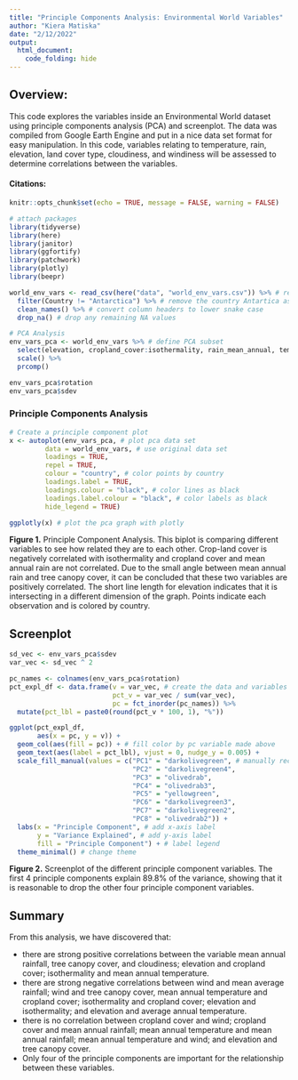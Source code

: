 ```yaml
---
title: "Principle Components Analysis: Environmental World Variables"
author: "Kiera Matiska"
date: "2/12/2022"
output: 
  html_document:
    code_folding: hide
---
```


## Overview:

This code explores the variables inside an Environmental World dataset using principle components analysis (PCA) and screenplot. The data was compiled from Google Earth Engine and put in a nice data set format for easy manipulation. In this code, variables relating to temperature, rain, elevation, land cover type, cloudiness, and windiness will be assessed to determine correlations between the variables. 

#### Citations:



```r
knitr::opts_chunk$set(echo = TRUE, message = FALSE, warning = FALSE)

# attach packages
library(tidyverse)
library(here)
library(janitor)
library(ggfortify)
library(patchwork)
library(plotly)
library(beepr)
```

```r
world_env_vars <- read_csv(here("data", "world_env_vars.csv")) %>% # read in data
  filter(Country != "Antarctica") %>% # remove the country Antartica as it only contains NA values
  clean_names() %>% # convert column headers to lower snake case
  drop_na() # drop any remaining NA values
```


```r
# PCA Analysis
env_vars_pca <- world_env_vars %>% # define PCA subset
  select(elevation, cropland_cover:isothermality, rain_mean_annual, temp_mean_annual, wind, cloudiness) %>% # include these variables only
  scale() %>% 
  prcomp()

env_vars_pca$rotation
env_vars_pca$sdev
```

### Principle Components Analysis

```r
# Create a principle component plot
x <- autoplot(env_vars_pca, # plot pca data set
         data = world_env_vars, # use original data set
         loadings = TRUE,
         repel = TRUE,
         colour = "country", # color points by country
         loadings.label = TRUE,
         loadings.colour = "black", # color lines as black
         loadings.label.colour = "black", # color labels as black
         hide_legend = TRUE)

ggplotly(x) # plot the pca graph with plotly
```

**Figure 1.** Principle Component Analysis. This biplot is comparing different variables to see how related they are to each other. Crop-land cover is negatively correlated with isothermality and cropland cover and mean annual rain are not correlated. Due to the small angle between mean annual rain and tree canopy cover, it can be concluded that these two variables are positively correlated. The short line length for elevation indicates that it is intersecting in a different dimension of the graph. Points indicate each observation and is colored by country.

## Screenplot

```r
sd_vec <- env_vars_pca$sdev
var_vec <- sd_vec ^ 2

pc_names <- colnames(env_vars_pca$rotation)
pct_expl_df <- data.frame(v = var_vec, # create the data and variables to be plotted in screenplot
                          pct_v = var_vec / sum(var_vec),
                          pc = fct_inorder(pc_names)) %>% 
  mutate(pct_lbl = paste0(round(pct_v * 100, 1), "%"))

ggplot(pct_expl_df,
       aes(x = pc, y = v)) +
  geom_col(aes(fill = pc)) + # fill color by pc variable made above
  geom_text(aes(label = pct_lbl), vjust = 0, nudge_y = 0.005) +
  scale_fill_manual(values = c("PC1" = "darkolivegreen", # manually recolor all of the PCA columns
                               "PC2" = "darkolivegreen4",
                               "PC3" = "olivedrab",
                               "PC4" = "olivedrab3",
                               "PC5" = "yellowgreen",
                               "PC6" = "darkolivegreen3",
                               "PC7" = "darkolivegreen2",
                               "PC8" = "olivedrab2")) +
  labs(x = "Principle Component", # add x-axis label
       y = "Variance Explained", # add y-axis label
       fill = "Principle Component") + # label legend
  theme_minimal() # change theme
```

**Figure 2.** Screenplot of the different principle component variables. The first 4 principle components explain 89.8% of the variance, showing that it is reasonable to drop the other four principle component variables.

## Summary

From this analysis, we have discovered that:

- there are strong positive correlations between the variable mean annual rainfall, tree canopy cover, and cloudiness; elevation and cropland cover; isothermality and mean annual temperature.
- there are strong negative correlations between wind and mean average rainfall; wind and tree canopy cover, mean annual temperature and cropland cover; isothermality and cropland cover; elevation and isothermality; and elevation and average annual temperature.
- there is no correlation between cropland cover and wind; cropland cover and mean annual rainfall; mean annual temperature and mean annual rainfall; mean annual temperature and wind; and elevation and tree canopy cover.
- Only four of the principle components are important for the relationship between these variables.

